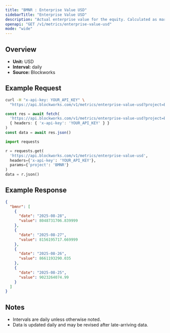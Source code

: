 ```yaml
---
title: "BMNR : Enterprise Value USD"
sidebarTitle: "Enterprise Value USD"
description: "Actual enterprise value for the equity. Calculated as market cap - liabilities + assets"
openapi: "GET /v1/metrics/enterprise-value-usd"
mode: "wide"
---
```


## Overview

- **Unit:** USD
- **Interval:** daily
- **Source:** Blockworks

## Example Request

<CodeGroup>

```bash cURL
curl -H "x-api-key: YOUR_API_KEY" \
  "https://api.blockworks.com/v1/metrics/enterprise-value-usd?project=BMNR"
```

```typescript TypeScript
const res = await fetch(
  'https://api.blockworks.com/v1/metrics/enterprise-value-usd?project=BMNR',
  { headers: { 'x-api-key': 'YOUR_API_KEY' } }
)
const data = await res.json()
```

```python Python
import requests

r = requests.get(
  'https://api.blockworks.com/v1/metrics/enterprise-value-usd',
  headers={'x-api-key': 'YOUR_API_KEY'},
  params={'project': 'BMNR'}
)
data = r.json()
```

</CodeGroup>

## Example Response

```json
{
  "bmnr": [
    {
      "date": "2025-08-28",
      "value": 8048731706.839999
    },
    {
      "date": "2025-08-27",
      "value": 8156195717.669999
    },
    {
      "date": "2025-08-26",
      "value": 8661193290.035
    },
    {
      "date": "2025-08-25",
      "value": 9023264074.99
    }
  ]
}
```

## Notes
- Intervals are daily unless otherwise noted.
- Data is updated daily and may be revised after late-arriving data.
